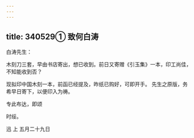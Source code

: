 ```yaml
---
---
---
```

title: 340529① 致何白涛
---




白涛先生：

木刻刀三套，早由书店寄出，想已收到。前日又寄赠《引玉集》一本，印工尚佳，不知能收到否？

现拟印中国木刻一本，前函已经提及，昨纸已购好，可即开手。 先生之原版，务希早日寄下，以便印入为祷。

专此布达，即颂

时绥。

迅 上 五月二十九日